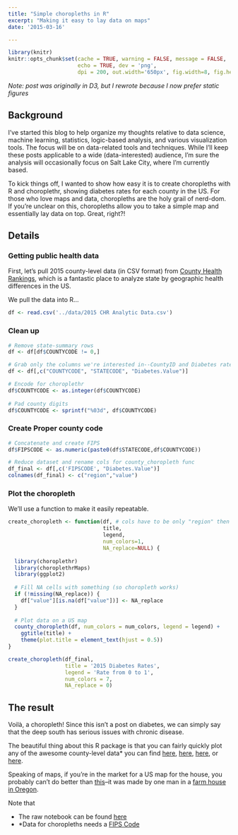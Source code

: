 ```yaml
---
title: "Simple choropleths in R"
excerpt: "Making it easy to lay data on maps"
date: '2015-03-16'

---
```


```r
library(knitr)
knitr::opts_chunk$set(cache = TRUE, warning = FALSE, message = FALSE, 
                      echo = TRUE, dev = 'png',
                      dpi = 200, out.width='650px', fig.width=8, fig.height=4)
```

*Note: post was originally in D3, but I rewrote because I now prefer static figures*

## Background

I’ve started this blog to help organize my thoughts relative to data science, machine learning, statistics, logic-based analysis, and various visualization tools. The focus will be on data-related tools and techniques. While I’ll keep these posts applicable to a wide (data-interested) audience, I’m sure the analysis will occasionally focus on Salt Lake City, where I’m currently based.

To kick things off, I wanted to show how easy it is to create choropleths with R and choroplethr, showing diabetes rates for each county in the US. For those who love maps and data, choropleths are the holy grail of nerd-dom. If you're unclear on this, choropleths allow you to take a simple map and essentially lay data on top. Great, right?!

## Details

### Getting public health data

First, let's pull 2015 county-level data (in CSV format) from [County Health Rankings](http://www.countyhealthrankings.org/rankings/data), which is a fantastic place to analyze state by geographic health differences in the US.

We pull the data into R...
  
```r
df <- read.csv('../data/2015 CHR Analytic Data.csv')
```

### Clean up

```r
# Remove state-summary rows
df <- df[df$COUNTYCODE != 0,]

# Grab only the columns we're interested in--CountyID and Diabetes rate
df <- df[,c("COUNTYCODE", "STATECODE", "Diabetes.Value")]

# Encode for choroplethr
df$COUNTYCODE <- as.integer(df$COUNTYCODE)
  
# Pad county digits
df$COUNTYCODE <- sprintf("%03d", df$COUNTYCODE)
```

### Create Proper county code

```r
# Concatenate and create FIPS
df$FIPSCODE <- as.numeric(paste0(df$STATECODE,df$COUNTYCODE))

# Reduce dataset and rename cols for county_choropleth func
df_final <- df[,c('FIPSCODE', "Diabetes.Value")]
colnames(df_final) <- c("region","value")
```

### Plot the choropleth

We'll use a function to make it easily repeatable.

```r
create_choropleth <- function(df, # cols have to be only "region" then "value"
                              title,
                              legend,
                              num_colors=1,
                              NA_replace=NULL) {
  
  library(choroplethr)
  library(choroplethrMaps)
  library(ggplot2)
  
  # Fill NA cells with something (so choropleth works)
  if (!missing(NA_replace)) {
    df["value"][is.na(df["value"])] <- NA_replace
  }
  
  # Plot data on a US map
  county_choropleth(df, num_colors = num_colors, legend = legend) +
    ggtitle(title) +
    theme(plot.title = element_text(hjust = 0.5))
}

create_choropleth(df_final,
                  title = '2015 Diabetes Rates',
                  legend = 'Rate from 0 to 1',
                  num_colors = 7,
                  NA_replace = 0)
```

## The result

Voilà, a choropleth! Since this isn't a post on diabetes, we can simply say that the deep south has serious issues with chronic disease.

The beautiful thing about this R package is that you can fairly quickly plot any of the awesome county-level data* you can find [here](http://www.countyhealthrankings.org/rankings/data), [here](https://www.data.gov), [here](https://www.census.gov), or [here](https://www.cdc.gov/datastatistics/index.html).

Speaking of maps, if you're in the market for a US map for the house, you probably can't do better than [this](http://www.imusgeographics.com/usa-maps)--it was made by one man in a [farm house in Oregon](http://www.slate.com/articles/arts/culturebox/2012/01/the_best_american_wall_map_david_imus_the_essential_geography_of_the_united_states_of_america_.html).

Note that

- The raw notebook can be found [here](https://github.com/levithatcher/hugo-blog/tree/master/content/blog)
- *Data for choropleths needs a [FIPS Code](https://en.wikipedia.org/wiki/FIPS_county_code)